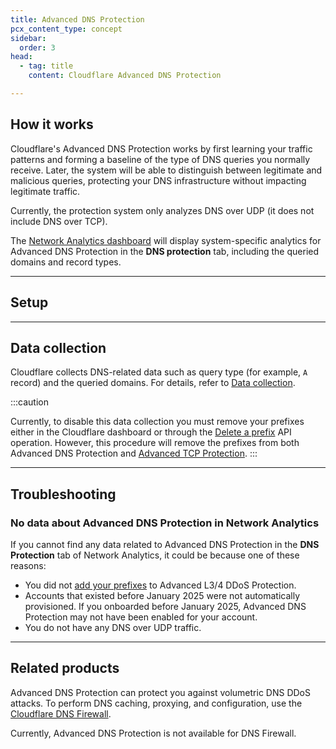 ```yaml
---
title: Advanced DNS Protection
pcx_content_type: concept
sidebar:
  order: 3
head:
  - tag: title
    content: Cloudflare Advanced DNS Protection

---
```



<Render file="advanced-ddos/dns-protection-intro" />

<Render file="advanced-ddos/mt-advanced-ddos-systems-onboarding" />

## How it works

Cloudflare's Advanced DNS Protection works by first learning your traffic patterns and forming a baseline of the type of DNS queries you normally receive. Later, the system will be able to distinguish between legitimate and malicious queries, protecting your DNS infrastructure without impacting legitimate traffic.

Currently, the protection system only analyzes DNS over UDP (it does not include DNS over TCP).

The [Network Analytics dashboard](/analytics/network-analytics/) will display system-specific analytics for Advanced DNS Protection in the **DNS protection** tab, including the queried domains and record types.

---

## Setup

<Render file="advanced-ddos/dns-setup" />


---

## Data collection

Cloudflare collects DNS-related data such as query type (for example, `A` record) and the queried domains. For details, refer to [Data collection](/analytics/network-analytics/reference/data-collection/).

:::caution

Currently, to disable this data collection you must remove your prefixes either in the Cloudflare dashboard or through the [Delete a prefix](/ddos-protection/advanced-ddos-systems/api/tcp-protection/#prefix-operations) API operation. However, this procedure will remove the prefixes from both Advanced DNS Protection and [Advanced TCP Protection](/ddos-protection/advanced-ddos-systems/overview/advanced-tcp-protection/).
:::

---

## Troubleshooting

### No data about Advanced DNS Protection in Network Analytics

If you cannot find any data related to Advanced DNS Protection in the **DNS Protection** tab of Network Analytics, it could be because one of these reasons:

- You did not [add your prefixes](/ddos-protection/advanced-ddos-systems/how-to/add-prefix/) to Advanced L3/4 DDoS Protection.
- Accounts that existed before January 2025 were not automatically provisioned. If you onboarded before January 2025, Advanced DNS Protection may not have been enabled for your account.
- You do not have any DNS over UDP traffic.

---

## Related products

Advanced DNS Protection can protect you against volumetric DNS DDoS attacks. To perform DNS caching, proxying, and configuration, use the [Cloudflare DNS Firewall](/dns/dns-firewall/).

Currently, Advanced DNS Protection is not available for DNS Firewall.
